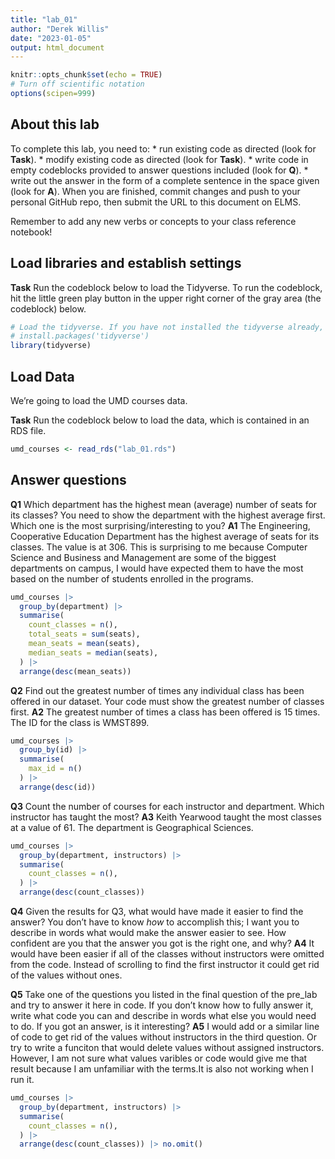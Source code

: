```yaml
---
title: "lab_01"
author: "Derek Willis"
date: "2023-01-05"
output: html_document
---
```


```r
knitr::opts_chunk$set(echo = TRUE)
# Turn off scientific notation
options(scipen=999)
```

## About this lab

To complete this lab, you need to: \* run existing code as directed (look for **Task**). \* modify existing code as directed (look for **Task**). \* write code in empty codeblocks provided to answer questions included (look for **Q**). \* write out the answer in the form of a complete sentence in the space given (look for **A**). When you are finished, commit changes and push to your personal GitHub repo, then submit the URL to this document on ELMS.

Remember to add any new verbs or concepts to your class reference notebook!

## Load libraries and establish settings

**Task** Run the codeblock below to load the Tidyverse. To run the codeblock, hit the little green play button in the upper right corner of the gray area (the codeblock) below.

```r
# Load the tidyverse. If you have not installed the tidyverse already, remove the # from the next line and run it first.  
# install.packages('tidyverse')
library(tidyverse)
```

## Load Data

We're going to load the UMD courses data.

**Task** Run the codeblock below to load the data, which is contained in an RDS file.

```r
umd_courses <- read_rds("lab_01.rds")
```

## Answer questions

**Q1** Which department has the highest mean (average) number of seats for its classes? You need to show the department with the highest average first. Which one is the most surprising/interesting to you?
**A1** The Engineering, Cooperative Education Department has the highest average of seats for its classes. The value is at 306. This is surprising to me because Computer Science and Business and Management are some of the biggest departments on campus, I would have expected them to have the most based on the number of students enrolled in the programs.

```r
umd_courses |>
  group_by(department) |>
  summarise(
    count_classes = n(),
    total_seats = sum(seats),
    mean_seats = mean(seats),
    median_seats = median(seats),
  ) |>
  arrange(desc(mean_seats))
```

**Q2** Find out the greatest number of times any individual class has been offered in our dataset. Your code must show the greatest number of classes first. 
**A2** The greatest number of times a class has been offered is 15 times. The ID for the class is WMST899.

```r
umd_courses |>
  group_by(id) |>
  summarise(
    max_id = n()
  ) |>
  arrange(desc(id))
```

**Q3** Count the number of courses for each instructor and department. Which instructor has taught the most? **A3** Keith Yearwood taught the most classes at a value of 61. The department is Geographical Sciences.

```r
umd_courses |>
  group_by(department, instructors) |>
  summarise(
    count_classes = n(),
  ) |>
  arrange(desc(count_classes))
```

**Q4** Given the results for Q3, what would have made it easier to find the answer? You don't have to know *how* to accomplish this; I want you to describe in words what would make the answer easier to see. How confident are you that the answer you got is the right one, and why? **A4** It would have been easier if all of the classes without instructors were omitted from the code. Instead of scrolling to find the first instructor it could get rid of the values without ones. 

**Q5** Take one of the questions you listed in the final question of the pre_lab and try to answer it here in code. If you don't know how to fully answer it, write what code you can and describe in words what else you would need to do. If you got an answer, is it interesting? **A5**  I would add  or a similar line of code to get rid of the values without instructors in the third question. Or try to write a funciton that would delete values without assigned instructors. However, I am not sure what values varibles or code would give me that result because I am unfamiliar with the terms.It is also not working when I run it. 

```r
umd_courses |>
  group_by(department, instructors) |>
  summarise(
    count_classes = n(),
  ) |>
  arrange(desc(count_classes)) |> no.omit()
```
